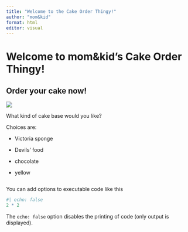 ```yaml
---
title: "Welcome to the Cake Order Thingy!"
author: "mom&kid"
format: html
editor: visual
---
```


# Welcome to mom&kid's Cake Order Thingy!

## Order your cake now! 

![](images/amethyst%20beach.gif)

What kind of cake base would you like?

Choices are:

-   Victoria sponge

-   Devils' food

-   chocolate

-   yellow

```{print('choose a cake')}
```

You can add options to executable code like this

```r
#| echo: false
2 * 2
```

The `echo: false` option disables the printing of code (only output is displayed).
